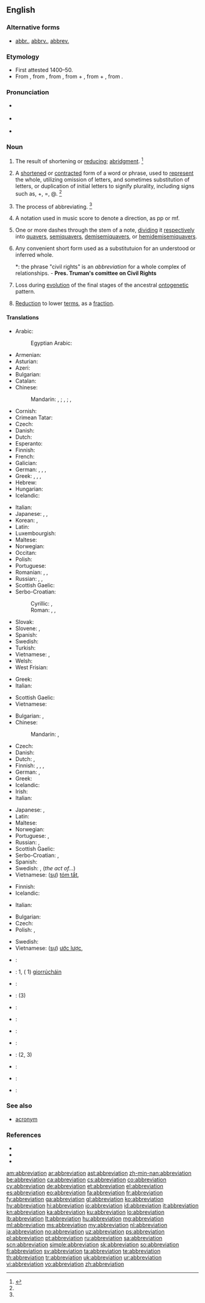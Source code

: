 {{selfref|For abbreviations in Wiktionary, see [[:Category:Abbreviations by language]]}}
==English==
{{wikisource1911Enc|Abbreviation}}
{{wikipedia}}

===Alternative forms===
* [[abbr.]], [[abbrv.]], [[abbrev.]]

===Etymology===
* First attested 1400–50.
* From {{etyl|enm|en}} {{term|abbreviacioun|lang=enm}}, from {{etyl|frm|en}} {{term|abreviation|abréviation|lang=frm}}, from {{etyl|LL.|en}} {{term/t|la|abbreviātiō}}, from {{term|ab||from|lang=la}} + {{term/t|la|abbreviō||make brief}}, from {{etyl|la|en}} {{term|ad|lang=la}} + {{term/t|la|breviō||shorten}}, from {{term|brevis||short|lang=la}}.

===Pronunciation===
* {{a|RP}} {{IPA|/əˌbriː.viˈeɪ.ʃən/}}
* {{a|GenAm}} {{IPA|/əˌbri.viˈeɪ.ʃn̩/}}
* {{rhymes|eɪʃən}}

===Noun===
{{en-noun}}

# The result of shortening or [[reduce|reducing]]; [[abridgment]]. {{defdate|First attested around 1350 to 1470.}}<ref name=SOED>{{reference-book | last =| first = | authorlink =  | coauthors =  | editor =Brown, Lesley  | others =  | title = The Shorter Oxford English Dictionary | origdate =  | origyear = 1933| origmonth =  | url =  | format =  | accessdate =  | accessyear =  | accessmonth =  | edition = 5th | date =  | year =2003| month =  | publisher =Oxford University Press  | location =Oxford, UK | language =  | id =  | doi = | isbn =978-0-19-860575-7 | lccn = | ol = | pages =3| chapter =  | chapterurl =  | quote =}}</ref>
# {{context|linguistics|lang=en}} A [[shorten]]ed or [[contract]]ed form of a word or phrase, used to [[represent]] the whole, utilizing omission of letters, and sometimes substitution of letters, or duplication of initial letters to signify plurality, including signs such as, +, =, @. {{defdate|Late 16<sup>th</sup> century.}}<ref name=SOED/>
# The process of abbreviating. {{defdate|Mid 16<sup>th</sup> century.}}<ref name=SOED/>
# {{context|music|lang=en}} A notation used in music score to denote a direction, as pp or mf.
# {{context|music|lang=en}} One or more dashes through the stem of a note, [[dividing]] it [[respectively]] into [[quavers]], [[semiquavers]], [[demisemiquavers]], or [[hemidemisemiquavers]].
# Any convenient short form used as a substitutuion for an understood or inferred whole.
#*: the phrase "civil rights" is an ''abbreviation'' for a whole complex of relationships. - '''Pres. Truman's comittee on Civil Rights'''
# {{context|biology|lang=en}} Loss during [[evolution]] of the final stages of the ancestral [[ontogenetic]] pattern.
# {{context|mathematics|lang=en}} [[reduction|Reduction]] to lower [[term]]s, as a [[fraction]].

====Translations====
{{trans-top|shortened or contracted form of a word or phrase}}
* Arabic: {{t|ar|اختصار|m|tr=ixtiṣaar}}
*: Egyptian Arabic: {{t|arz|اختصار|m|tr=exteṣaar|sc=Arab}}
* Armenian: {{t|hy|հապավում|tr=hapavum|sc=Armn}}
* Asturian: {{t+|ast|abreviatura|f}}
* Azeri: {{t|az|abbreviatura}}
* Bulgarian: {{t+|bg|абревиатура|f|tr=abreviatúra}}
* Catalan: {{t+|ca|abreviatura|f}}
* Chinese:
*: Mandarin: {{t+|cmn|縮寫|sc=Hani}}, {{t+|cmn|缩写|tr=suōxiě|sc=Hani}}; {{t+|cmn|簡寫|sc=Hani}}, {{t|cmn|简写|tr=jiǎnxiě|sc=Hani}}; {{t+|cmn|略語|sc=Hani}}, {{t+|cmn|略语|tr=lüèyǔ|sc=Hani}}
* Cornish: {{t|kw|berrheans}}
* Crimean Tatar: {{t|crh|qısqartma}}
* Czech: {{t+|cs|zkratka|f}}
* Danish: {{t+|da|forkortelse|c}}
* Dutch: {{t+|nl|afkorting|f}}
* Esperanto: {{t+|eo|mallongigo}}
* Finnish: {{t+|fi|lyhenne}}
* French: {{t+|fr|abréviation|f}}
* Galician: {{t+|gl|abreviatura|f}}
* German: {{t+|de|Abkürzung|f}}, {{t+|de|Kurzbezeichnung|f}}, {{t+|de|Kürzel|n}}, {{t+|de|Kurzform|f}}
* Greek: {{t+|el|συντομογραφία|f|tr=syntomografía}}, {{t+|el|βραχυγραφία|f|tr=vrachygrafía|sc=Grek}}, {{t+|el|σύντμηση|f|tr=sýntmisi|sc=Grek}}, {{t+|el|συντόμευση|f|tr=syntómefsi|sc=Grek}}
* Hebrew: {{t+|he|ראשי תיבות|m-p|tr=rashei teivot}}
* Hungarian: {{t+|hu|rövidítés}}
* Icelandic: {{t+|is|skammstöfun|f}}
{{trans-mid}}
* Italian: {{t+|it|abbreviazione|f}}
* Japanese: {{t+|ja|略語|tr=りゃくご, ryakugo}}, {{t+|ja|略字|tr=ryakuji}}, {{t+|ja|略|tr=ryaku}}
* Korean: {{t|ko|생략|sc=Kore}}, {{t+|ko|약자|sc=Kore}}
* Latin: {{t|la|abbreviātiō|f}}
* Luxembourgish: {{t|lb|Ofkierzung|f}}
* Maltese: {{t|mt|abbrevjazzjoni}}
* Norwegian: {{t+|no|forkortelse|m}}
* Occitan: {{t|oc|abreviacion|f}}
* Polish: {{t+|pl|skrót|m}}
* Portuguese: {{t+|pt|abreviação|f}}
* Romanian: {{t+|ro|abreviere|f}}, {{t+|ro|prescurtare|f}}, {{t+|ro|abreviație|f}}
* Russian: {{t+|ru|сокращение|n|tr=sokraščénije}}, {{t+|ru|аббревиатура|f|tr=abbreviatúra|sc=Cyrl}}, {{t+|ru|аббревиация|f|tr=abbreviácija}}
* Scottish Gaelic: {{t|gd|giorrachadh|m}}
* Serbo-Croatian:
*: Cyrillic: {{t|sh|скраћеница|f|sc=Cyrl}}, {{t|sh|абревијација|f}}
*: Roman: {{t|sh|skraćenica|f}}, {{t|sh|abrevijacija|f}}, {{t|sh|kratica|f}}
* Slovak: {{t|sk|skratka|f}}
* Slovene: {{t+|sl|kratica|f}}, {{t|sl|okrajšava|f}}
* Spanish: {{t+|es|abreviación|f}}
* Swedish: {{t+|sv|förkortning|c}}
* Turkish: {{t+|tr|kısaltma}}
* Vietnamese: {{t|vi|chữ viết tắt}}, {{t|vi|từ viết tắt}}
* Welsh: {{t+|cy|talfyriad|m}}
* West Frisian: {{t|fy|ôfkoarting|c}}
{{trans-bottom}}

{{trans-top|abridged version of a document}}
* Greek: {{t+|el|σύνοψη|f|tr=sýnopsi|sc=Grek}}
* Italian: {{t+|it|riassunto|m}}
{{trans-mid}}
* Scottish Gaelic: {{t|gd|giorrachadh|m}}
* Vietnamese: {{t|vi|bài tóm tắt}}
{{trans-bottom}}

{{trans-top|act or result of shortening or reducing}}
* Bulgarian: {{t+|bg|съкращаване|n}}, {{t+|bg|скъсяване|n}}
* Chinese:
*: Mandarin: {{t+|cmn|縮寫|sc=Hani}}, {{t+|cmn|缩写|tr=suōxiě|sc=Hani}}
* Czech: {{t|cs|zkrácení|n}}
* Danish: {{t+|da|forkortelse|c}}
* Dutch: {{t+|nl|afkorting|f}}, {{t+|nl|verkorting|f}}
* Finnish: {{t|fi|lyhentäminen}}, {{t|fi|lyhennös}}, {{t+|fi|lyhennelmä}}, {{t|fi|lyhennys}}
* German: {{t+|de|Abkürzung|f}}, {{t|de|Kürzen|n}}
* Greek: {{t+|el|σύντμηση|f|tr=sýntmisi|sc=Grek}}
* Icelandic: {{t+|is|stytting|f}}
* Irish: {{t|ga|ciorrú|m}}
* Italian: {{t+|it|abbreviazione|f}}
{{trans-mid}}
* Japanese: {{t+|ja|省略|tr=shōryaku}}, {{t+|ja|短縮|tr=tanshuku}}
* Latin: {{t|la|abbreviātiō|f}}
* Maltese: {{t|mt|abbrevjazzjoni}}
* Norwegian: {{t|no|forkorting|m|f}}
* Portuguese: {{t+|pt|abreviatura|f}}, {{t+|pt|abreviação|f}}
* Russian: {{t+|ru|сокращение|tr=sokraščénije|n}}, {{t+|ru|урезание|tr=urezánije|n}}
* Scottish Gaelic: {{t|gd|giorrachadh|m}}
* Serbo-Croatian: {{t|sh|abrevijacija|f}}, {{t|sh|kratica|f}}
* Spanish: {{t+|es|abreviación|f}}
* Swedish: {{t+|sv|förkortning|c}}, {{t+|sv|förkortande|n}} (''the act of...'')
* Vietnamese: ([[sự]]) [[tóm tắt]], {{t|vi|sự rút ngắn}}
{{trans-bottom}}

{{trans-top|music: one or more dashes through the stem of a note}}
* Finnish: {{t|fi|lyhennysmerkki}}
* Icelandic: {{t+|is|stytting|f}}
{{trans-mid}}
* Italian: {{t+|it|abbreviazione|f}}
{{trans-bottom}}

{{trans-top|mathematics: reduction to lower terms}}
* Bulgarian: {{t+|bg|съкращаване}}
* Czech: {{t|cs|krácení}}
* Polish: {{t+|pl|redukcja|f}}, {{t|pl|skracanie|n}}
{{trans-mid}}
* Swedish: {{t+|sv|förkortning|c}}
* Vietnamese: ([[sự]]) [[ước lược]], {{t|vi|sự rút gọn}}
{{trans-bottom}}

{{checktrans-top}}
* {{ttbc|hi}}: {{t|hi|संक्षिप्तीकरण|tr=Saṅkṣiptīkaraṇa}}
* {{ttbc|ga}}: {{t+|ga|giorrúchán|m}} 1, {{t|ga|nod|m}} ( 1) [[giorrúchán|giorrúcháin]]
* {{ttbc|id}}: {{t+|id|singkatan}}
* {{ttbc|ia}}: {{t|ia|abbreviation}} (3)
* {{ttbc|ko}}: {{t+|ko|약어|tr=略語, yakeo}}
{{trans-mid}}
* {{ttbc|fa}}: {{t+|fa|مخفف}}
* {{ttbc|gv}}: {{t|gv|aagherrid|m}}
* {{ttbc|nov}}: {{t|nov|abreviatione}}
* {{ttbc|sk}}: {{t|sk|skratka|f}} (2, 3)
* {{ttbc|sw}}: {{t|sw|kifupi}}
* {{ttbc|th}}: {{t|th|ตัวย่อ|tr=Tạw ỳx}}
* {{ttbc|cy}}: {{t+|cy|talfyriad|m}}
{{trans-bottom}}

===See also===
* [[acronym]]

===References===
<references/>
* {{R:American Heritage 2000|abbreviation}}
* {{R:Dictionary.com|abbreviation}}
* {{R:WordNet 2003|abbreviation}}

[[am:abbreviation]]
[[ar:abbreviation]]
[[ast:abbreviation]]
[[zh-min-nan:abbreviation]]
[[be:abbreviation]]
[[ca:abbreviation]]
[[cs:abbreviation]]
[[co:abbreviation]]
[[cy:abbreviation]]
[[de:abbreviation]]
[[et:abbreviation]]
[[el:abbreviation]]
[[es:abbreviation]]
[[eo:abbreviation]]
[[fa:abbreviation]]
[[fr:abbreviation]]
[[fy:abbreviation]]
[[ga:abbreviation]]
[[gl:abbreviation]]
[[ko:abbreviation]]
[[hy:abbreviation]]
[[hi:abbreviation]]
[[io:abbreviation]]
[[id:abbreviation]]
[[it:abbreviation]]
[[kn:abbreviation]]
[[ka:abbreviation]]
[[ku:abbreviation]]
[[lo:abbreviation]]
[[lb:abbreviation]]
[[lt:abbreviation]]
[[hu:abbreviation]]
[[mg:abbreviation]]
[[ml:abbreviation]]
[[ms:abbreviation]]
[[my:abbreviation]]
[[nl:abbreviation]]
[[ja:abbreviation]]
[[no:abbreviation]]
[[uz:abbreviation]]
[[ps:abbreviation]]
[[pl:abbreviation]]
[[pt:abbreviation]]
[[ru:abbreviation]]
[[sa:abbreviation]]
[[scn:abbreviation]]
[[simple:abbreviation]]
[[sk:abbreviation]]
[[so:abbreviation]]
[[fi:abbreviation]]
[[sv:abbreviation]]
[[ta:abbreviation]]
[[te:abbreviation]]
[[th:abbreviation]]
[[tr:abbreviation]]
[[uk:abbreviation]]
[[ur:abbreviation]]
[[vi:abbreviation]]
[[vo:abbreviation]]
[[zh:abbreviation]]